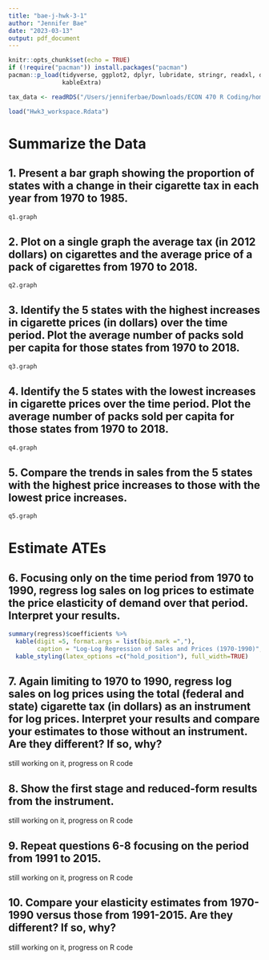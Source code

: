 ```yaml
---
title: "bae-j-hwk-3-1"
author: "Jennifer Bae"
date: "2023-03-13"
output: pdf_document
---
```


```r
knitr::opts_chunk$set(echo = TRUE)
if (!require("pacman")) install.packages("pacman")
pacman::p_load(tidyverse, ggplot2, dplyr, lubridate, stringr, readxl, data.table, gdata, scales,
               kableExtra)

tax_data <- readRDS("/Users/jenniferbae/Downloads/ECON 470 R Coding/homework3/data/output/TaxBurden_Data.rds")

```

```r
load("Hwk3_workspace.Rdata")
```


# Summarize the Data

## 1. Present a bar graph showing the proportion of states with a change in their cigarette tax in each year from 1970 to 1985.

```r
q1.graph
```


## 2. Plot on a single graph the average tax (in 2012 dollars) on cigarettes and the average price of a pack of cigarettes from 1970 to 2018.

```r
q2.graph
```

## 3. Identify the 5 states with the highest increases in cigarette prices (in dollars) over the time period. Plot the average number of packs sold per capita for those states from 1970 to 2018.

```r
q3.graph
```

## 4. Identify the 5 states with the lowest increases in cigarette prices over the time period. Plot the average number of packs sold per capita for those states from 1970 to 2018.

```r
q4.graph
```

## 5. Compare the trends in sales from the 5 states with the highest price increases to those with the lowest price increases.

```r
q5.graph
```

# Estimate ATEs

## 6. Focusing only on the time period from 1970 to 1990, regress log sales on log prices to estimate the price elasticity of demand over that period. Interpret your results.


```r
summary(regress)$coefficients %>%
  kable(digit =5, format.args = list(big.mark =","),
        caption = "Log-Log Regression of Sales and Prices (1970-1990)", booktabs = TRUE) %>%
  kable_styling(latex_options =c("hold_position"), full_width=TRUE)
```

## 7. Again limiting to 1970 to 1990, regress log sales on log prices using the total (federal and state) cigarette tax (in dollars) as an instrument for log prices. Interpret your results and compare your estimates to those without an instrument. Are they different? If so, why?

still working on it, progress on R code

## 8. Show the first stage and reduced-form results from the instrument.

still working on it, progress on R code

## 9. Repeat questions 6-8 focusing on the period from 1991 to 2015.

still working on it, progress on R code

## 10. Compare your elasticity estimates from 1970-1990 versus those from 1991-2015. Are they different? If so, why?

still working on it, progress on R code